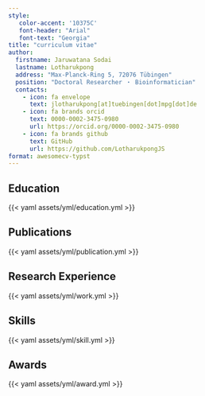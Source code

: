 ```yaml
---
style:
   color-accent: '10375C'
   font-header: "Arial"
   font-text: "Georgia"
title: "curriculum vitae"
author:
  firstname: Jaruwatana Sodai
  lastname: Lotharukpong
  address: "Max-Planck-Ring 5, 72076 Tübingen"
  position: "Doctoral Researcher ・ Bioinformatician"
  contacts:
    - icon: fa envelope
      text: jlotharukpong[at]tuebingen[dot]mpg[dot]de
    - icon: fa brands orcid
      text: 0000-0002-3475-0980
      url: https://orcid.org/0000-0002-3475-0980
    - icon: fa brands github
      text: GitHub
      url: https://github.com/LotharukpongJS
format: awesomecv-typst
---
```


## Education

{{< yaml assets/yml/education.yml >}}

## Publications

{{< yaml assets/yml/publication.yml >}}

## Research Experience

{{< yaml assets/yml/work.yml >}}

## Skills

{{< yaml assets/yml/skill.yml >}}

## Awards

{{< yaml assets/yml/award.yml >}}

